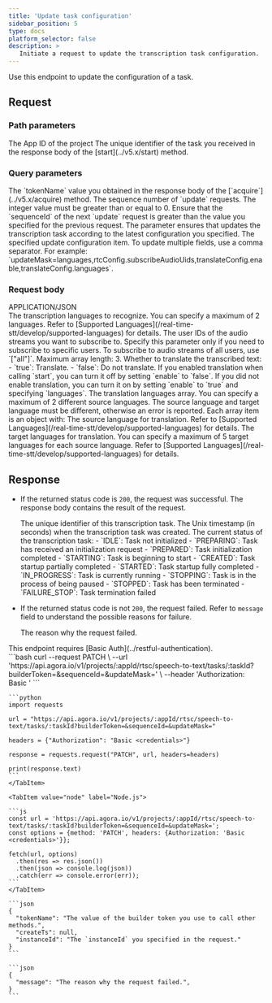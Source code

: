 ```yaml
---
title: 'Update task configuration'
sidebar_position: 5
type: docs
platform_selector: false
description: >
   Initiate a request to update the transcription task configuration.
---
```



<RestAPILayout>
  <LeftColumn
    title={frontMatter.title}
    method="PATCH"
    endpoint="https://api.agora.io/v1/projects/{appId}/rtsc/speech-to-text/tasks/{taskId}"
  >

Use this endpoint to update the configuration of a <Vpd k="NAME" /> task.

## Request

### Path parameters

<PathParameter name="appId" type="string" required={true}>
The App ID of the project
</PathParameter>
<PathParameter name="taskId" type="string" required={true}>
The unique identifier of the <Vpd k="NAME" /> task you received in the response body of the [start](../v5.x/start) method.
</PathParameter>

### Query parameters

<PathParameter name="builderToken" type="string" required={true}>
The `tokenName` value you obtained in the response body of the [`acquire`](../v5.x/acquire) method.
</PathParameter>

<PathParameter name="sequenceId" type="integer" required={true}>
The sequence number of `update` requests. The integer value must be greater than or equal to 0. Ensure that the `sequenceId` of the next `update` request is greater than the value you specified for the previous request. The parameter ensures that <Vg k="COMPANY" /> updates the transcription task according to the latest configuration you specified.
</PathParameter>

<PathParameter name="updateMask" type="string" required={true}>
The specified update configuration item. To update multiple fields, use a comma separator. For example: `updateMask=languages,rtcConfig.subscribeAudioUids,translateConfig.enable,translateConfig.languages`.
</PathParameter>

### Request body

<div class="api-mime-type">APPLICATION/JSON</div>

<ParameterList title="BODY" required={true}>
  <Parameter name="languages" type="array[string]" required={false}>
    The transcription languages to recognize. You can specify a maximum of 2 languages. Refer to [Supported Languages](/real-time-stt/develop/supported-languages) for details.
  </Parameter>

  <Parameter name="rtcConfig" type="object" required={false}>
    <Parameter name="subscribeAudioUids" type="array[string]" required={false}>
      The user IDs of the audio streams you want to subscribe to. Specify this parameter only if you need to subscribe to specific users. To subscribe to audio streams of all users, use `["all"]`. Maximum array length: 3.
    </Parameter>
  </Parameter>
  <Parameter name="translateConfig" type="object" required={false}>
    <Parameter name="enable" type="boolean" required={false}>
      Whether to translate the transcribed text:
      - `true`: Translate.
      - `false`: Do not translate.  
      If you enabled translation when calling `start`, you can turn it off by setting `enable` to `false`. If you did not enable translation, you can turn it on by setting `enable` to `true` and specifying `languages`.
    </Parameter>    
    <Parameter name="languages" type="array" required={false}>
      The translation languages array. You can specify a maximum of 2 different source languages. The source language and target language must be different, otherwise an error is reported.      
      Each array item is an object with:
      <Parameter name="source" type="string" required={true}>
        The source language for translation. Refer to [Supported Languages](/real-time-stt/develop/supported-languages) for details.
      </Parameter>      
      <Parameter name="target" type="array[string]" required={true}>
        The target languages for translation. You can specify a maximum of 5 target languages for each source language. Refer to [Supported Languages](/real-time-stt/develop/supported-languages) for details.
      </Parameter>
    </Parameter>
  </Parameter>    
</ParameterList>

## Response

- If the returned status code is `200`, the request was successful. The response body contains the result of the request.

  <ParameterList title="OK">
    <Parameter name="taskId" type="string" required={true}>
      The unique identifier of this transcription task.
    </Parameter>

    <Parameter name="createTs" type="integer" required={true}>
      The Unix timestamp (in seconds) when the transcription task was created.
    </Parameter>

    <Parameter name="status" type="string" required={true}>
      The current status of the transcription task:      
      - `IDLE`: Task not initialized
      - `PREPARING`: Task has received an initialization request
      - `PREPARED`: Task initialization completed
      - `STARTING`: Task is beginning to start
      - `CREATED`: Task startup partially completed
      - `STARTED`: Task startup fully completed
      - `IN_PROGRESS`: Task is currently running
      - `STOPPING`: Task is in the process of being paused
      - `STOPPED`: Task has been terminated
      - `FAILURE_STOP`: Task termination failed
    </Parameter>  
  </ParameterList>

- If the returned status code is not `200`, the request failed.  Refer to `message` field to understand the possible reasons for failure.

  <ParameterList title="Non-200">
    <Parameter name="message" type="string">
      The reason why the request failed.
    </Parameter>
  </ParameterList>

</LeftColumn>

<RightColumn>

<Section title="Authorization">
This endpoint requires [Basic Auth](../restful-authentication).
</Section>

<Section title="Request example">

  <Tabs groupId="code-examples">
    <TabItem value="curl" label="curl" default>
      ```bash
      curl --request PATCH \
        --url 'https://api.agora.io/v1/projects/:appId/rtsc/speech-to-text/tasks/:taskId?builderToken=&sequenceId=&updateMask=' \
        --header 'Authorization: Basic <credentials>'
      ```
    </TabItem>
    <TabItem value="python" label="Python">

    ```python
    import requests

    url = "https://api.agora.io/v1/projects/:appId/rtsc/speech-to-text/tasks/:taskId?builderToken=&sequenceId=&updateMask="

    headers = {"Authorization": "Basic <credentials>"}

    response = requests.request("PATCH", url, headers=headers)

    print(response.text)
    ```
    </TabItem>

    <TabItem value="node" label="Node.js">

    ```js
    const url = 'https://api.agora.io/v1/projects/:appId/rtsc/speech-to-text/tasks/:taskId?builderToken=&sequenceId=&updateMask=';
    const options = {method: 'PATCH', headers: {Authorization: 'Basic <credentials>'}};

    fetch(url, options)
      .then(res => res.json())
      .then(json => console.log(json))
      .catch(err => console.error(err));
    ```
    </TabItem>
  </Tabs>

</Section>
<Section title="Response example">

<Tabs groupId="response-examples">
  <TabItem value="200" label="200" default>

    ```json
    {
      "tokenName": "The value of the builder token you use to call other methods.",
      "createTs": null,
      "instanceId": "The `instanceId` you specified in the request."
    }
    ```
  </TabItem>
  <TabItem value="non-200" label="Non-200">

    ```json
    {
      "message": "The reason why the request failed.",
    }
    ```
  </TabItem>
</Tabs>

</Section>
</RightColumn>
</RestAPILayout>